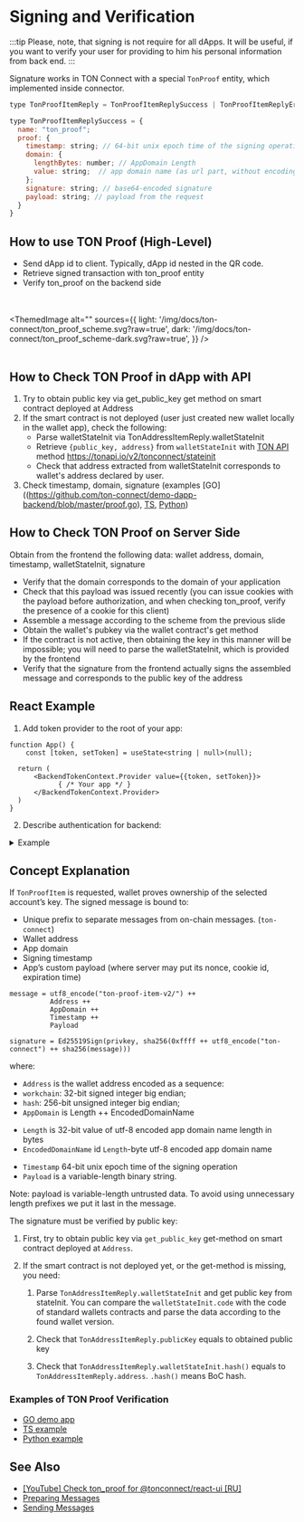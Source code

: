 
# Signing and Verification


:::tip
Please, note, that signing is not require for all dApps. It will be useful, if you want to verify your user for providing to him his personal information from back end.
:::


Signature works in TON Connect with a special `TonProof` entity, which implemented inside connector.

```js
type TonProofItemReply = TonProofItemReplySuccess | TonProofItemReplyError;

type TonProofItemReplySuccess = {
  name: "ton_proof";
  proof: {
    timestamp: string; // 64-bit unix epoch time of the signing operation (seconds)
    domain: {
      lengthBytes: number; // AppDomain Length
      value: string;  // app domain name (as url part, without encoding)
    };
    signature: string; // base64-encoded signature
    payload: string; // payload from the request
  }
}

```

## How to use TON Proof (High-Level)

- Send dApp id to client. Typically, dApp id nested in the QR code.
- Retrieve signed transaction with ton_proof entity
- Verify ton_proof on the backend side

<br></br>
<ThemedImage
    alt=""
    sources={{
        light: '/img/docs/ton-connect/ton_proof_scheme.svg?raw=true',
        dark: '/img/docs/ton-connect/ton_proof_scheme-dark.svg?raw=true',
    }}
/>
<br></br>

## How to Check TON Proof in dApp with API

1. Try to obtain public key via get_public_key get method on smart contract deployed at Address
2. If the smart contract is not deployed (user just created new wallet locally in the wallet app), check the following:
   * Parse walletStateInit via TonAddressItemReply.walletStateInit
   * Retrieve `{public_key, address}` from `walletStateInit` with [TON API](https://tonapi.io/) method https://tonapi.io/v2/tonconnect/stateinit
   * Check that address extracted from walletStateInit corresponds to wallet's address declared by user.
3. Check timestamp, domain, signature (examples [GO]((https://github.com/ton-connect/demo-dapp-backend/blob/master/proof.go), [TS](https://gist.github.com/TrueCarry/cac00bfae051f7028085aa018c2a05c6), [Python]((https://github.com/XaBbl4/pytonconnect/blob/main/examples/check_proof.py)))

## How to Check TON Proof on Server Side

Obtain from the frontend the following data: wallet address, domain, timestamp, walletStateInit, signature

* Verify that the domain corresponds to the domain of your application
* Check that this payload was issued recently (you can issue cookies with the payload before authorization, and when checking ton_proof, verify the presence of a cookie for this client)
* Assemble a message according to the scheme from the previous slide
* Obtain the wallet's pubkey via the wallet contract's get method
* If the contract is not active, then obtaining the key in this manner will be impossible; you will need to parse the walletStateInit, which is provided by the frontend
* Verify that the signature from the frontend actually signs the assembled message and corresponds to the public key of the address

## React Example

1. Add token provider to the root of your app:

```tsx
function App() {
    const [token, setToken] = useState<string | null>(null);

  return (
      <BackendTokenContext.Provider value={{token, setToken}}>
            { /* Your app */ }
      </BackendTokenContext.Provider>
  )
}
```

2. Describe authentication for backend:

<details>
<summary>Example</summary>

```tsx
import {useContext, useEffect, useRef} from "react";
import {BackendTokenContext} from "./BackendTokenContext";
import {useIsConnectionRestored, useTonConnectUI, useTonWallet} from "@tonconnect/ui-react";
import {backendAuth} from "./backend-auth";

const localStorageKey = 'my-dapp-auth-token';
const payloadTTLMS = 1000 * 60 * 20;

export function useBackendAuth() {
    const { setToken } = useContext(BackendTokenContext);
    const isConnectionRestored = useIsConnectionRestored();
    const wallet = useTonWallet();
    const [tonConnectUI] = useTonConnectUI();
    const interval = useRef<ReturnType<typeof setInterval> | undefined>();

    useEffect(() => {
        if (!isConnectionRestored || !setToken) {
            return;
        }

        clearInterval(interval.current);

        if (!wallet) {
            localStorage.removeItem(localStorageKey);
            setToken(null);

            const refreshPayload = async () => {
                tonConnectUI.setConnectRequestParameters({ state: 'loading' });

                const value = await backendAuth.generatePayload();
                if (!value) {
                    tonConnectUI.setConnectRequestParameters(null);
                } else {
                    tonConnectUI.setConnectRequestParameters({state: 'ready', value});
                }
            }

            refreshPayload();
            setInterval(refreshPayload, payloadTTLMS);
            return;
        }

        const token = localStorage.getItem(localStorageKey);
        if (token) {
            setToken(token);
            return;
        }

        if (wallet.connectItems?.tonProof && !('error' in wallet.connectItems.tonProof)) {
            backendAuth.checkProof(wallet.connectItems.tonProof.proof, wallet.account).then(result => {
                if (result) {
                    setToken(result);
                    localStorage.setItem(localStorageKey, result);
                } else {
                    alert('Please try another wallet');
                    tonConnectUI.disconnect();
                }
            })
        } else {
            alert('Please try another wallet');
            tonConnectUI.disconnect();
        }

    }, [wallet, isConnectionRestored, setToken])
}
```
</details>

## Concept Explanation

If `TonProofItem` is requested, wallet proves ownership of the selected account’s key. The signed message is bound to:

- Unique prefix to separate messages from on-chain messages. (`ton-connect`)
- Wallet address
- App domain
- Signing timestamp
- App’s custom payload (where server may put its nonce, cookie id, expiration time)

```
message = utf8_encode("ton-proof-item-v2/") ++
          Address ++
          AppDomain ++
          Timestamp ++
          Payload

signature = Ed25519Sign(privkey, sha256(0xffff ++ utf8_encode("ton-connect") ++ sha256(message)))
```

where:

* `Address` is the wallet address encoded as a sequence:
 * `workchain`: 32-bit signed integer big endian;
 * `hash`: 256-bit unsigned integer big endian;
* `AppDomain` is Length ++ EncodedDomainName
- `Length` is 32-bit value of utf-8 encoded app domain name length in bytes
- `EncodedDomainName` id `Length`-byte  utf-8 encoded app domain name
* `Timestamp` 64-bit unix epoch time of the signing operation
* `Payload` is a variable-length binary string.

Note: payload is variable-length untrusted data. To avoid using unnecessary length prefixes we put it last in the message.

The signature must be verified by public key:

1. First, try to obtain public key via `get_public_key` get-method on smart contract deployed at `Address`.

2. If the smart contract is not deployed yet, or the get-method is missing, you need:

    1.  Parse `TonAddressItemReply.walletStateInit` and get public key from stateInit. You can compare the `walletStateInit.code` with the code of standard wallets contracts and parse the data according to the found wallet version.

    2.  Check that `TonAddressItemReply.publicKey` equals to obtained public key

    3.  Check that `TonAddressItemReply.walletStateInit.hash()` equals to `TonAddressItemReply.address`. `.hash()` means BoC hash.


### Examples of TON Proof Verification

* [GO demo app](https://github.com/ton-connect/demo-dapp-backend/blob/master/proof.go)
* [TS example](https://gist.github.com/TrueCarry/cac00bfae051f7028085aa018c2a05c6)
* [Python example](https://github.com/XaBbl4/pytonconnect/blob/main/examples/check_proof.py)

## See Also

* [[YouTube] Check ton_proof for @tonconnect/react-ui [RU]](https://youtu.be/wIMbkJHv0Fs?list=PLyDBPwv9EPsCJ226xS5_dKmXXxWx1CKz_&t=2971)
* [Preparing Messages](/develop/dapps/ton-connect/message-builders)
* [Sending Messages](/develop/dapps/ton-connect/transactions)